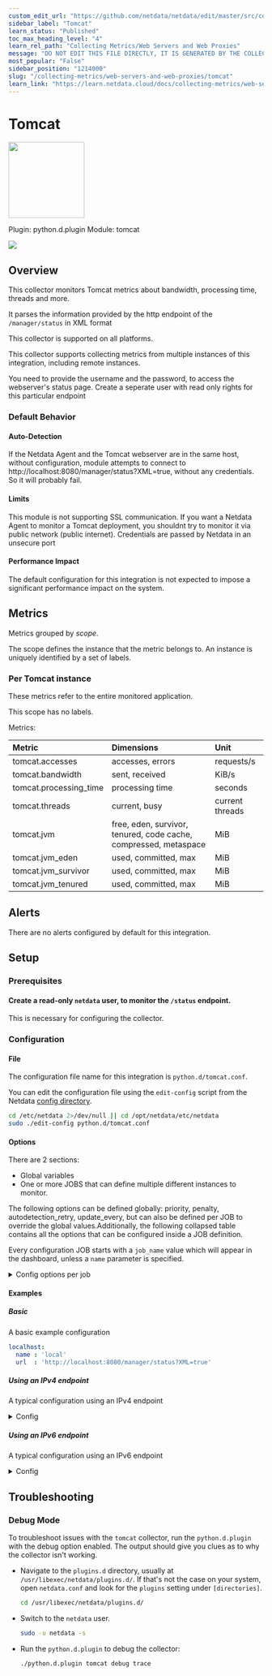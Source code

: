 ```yaml
---
custom_edit_url: "https://github.com/netdata/netdata/edit/master/src/collectors/python.d.plugin/tomcat/metadata.yaml"
sidebar_label: "Tomcat"
learn_status: "Published"
toc_max_heading_level: "4"
learn_rel_path: "Collecting Metrics/Web Servers and Web Proxies"
message: "DO NOT EDIT THIS FILE DIRECTLY, IT IS GENERATED BY THE COLLECTOR'S metadata.yaml FILE"
most_popular: "False"
sidebar_position: "1214000"
slug: "/collecting-metrics/web-servers-and-web-proxies/tomcat"
learn_link: "https://learn.netdata.cloud/docs/collecting-metrics/web-servers-and-web-proxies/tomcat"
---
```



# Tomcat


<img src="https://netdata.cloud/img/tomcat.svg" width="150"/>


Plugin: python.d.plugin
Module: tomcat

<img src="https://img.shields.io/badge/maintained%20by-Netdata-%2300ab44" />

## Overview

This collector monitors Tomcat metrics about bandwidth, processing time, threads and more.


It parses the information provided by the http endpoint of the `/manager/status` in XML format


This collector is supported on all platforms.

This collector supports collecting metrics from multiple instances of this integration, including remote instances.

You need to provide the username and the password, to access the webserver's status page. Create a seperate user with read only rights for this particular endpoint

### Default Behavior

#### Auto-Detection

If the Netdata Agent and the Tomcat webserver are in the same host, without configuration, module attempts to connect to http://localhost:8080/manager/status?XML=true, without any credentials. So it will probably fail.

#### Limits

This module is not supporting SSL communication. If you want a Netdata Agent to monitor a Tomcat deployment, you shouldnt try to monitor it via public network (public internet). Credentials are passed by Netdata in an unsecure port

#### Performance Impact

The default configuration for this integration is not expected to impose a significant performance impact on the system.


## Metrics

Metrics grouped by *scope*.

The scope defines the instance that the metric belongs to. An instance is uniquely identified by a set of labels.



### Per Tomcat instance

These metrics refer to the entire monitored application.

This scope has no labels.

Metrics:

| Metric | Dimensions | Unit |
|:------|:----------|:----|
| tomcat.accesses | accesses, errors | requests/s |
| tomcat.bandwidth | sent, received | KiB/s |
| tomcat.processing_time | processing time | seconds |
| tomcat.threads | current, busy | current threads |
| tomcat.jvm | free, eden, survivor, tenured, code cache, compressed, metaspace | MiB |
| tomcat.jvm_eden | used, committed, max | MiB |
| tomcat.jvm_survivor | used, committed, max | MiB |
| tomcat.jvm_tenured | used, committed, max | MiB |



## Alerts

There are no alerts configured by default for this integration.


## Setup

### Prerequisites

#### Create a read-only `netdata` user, to monitor the `/status` endpoint.

This is necessary for configuring the collector.


### Configuration

#### File

The configuration file name for this integration is `python.d/tomcat.conf`.


You can edit the configuration file using the `edit-config` script from the
Netdata [config directory](/docs/netdata-agent/configuration#the-netdata-config-directory).

```bash
cd /etc/netdata 2>/dev/null || cd /opt/netdata/etc/netdata
sudo ./edit-config python.d/tomcat.conf
```
#### Options

There are 2 sections:

* Global variables
* One or more JOBS that can define multiple different instances to monitor.

The following options can be defined globally: priority, penalty, autodetection_retry, update_every, but can also be defined per JOB to override the global values.Additionally, the following collapsed table contains all the options that can be configured inside a JOB definition.

Every configuration JOB starts with a `job_name` value which will appear in the dashboard, unless a `name` parameter is specified.


<details><summary>Config options per job</summary>

| Name | Description | Default | Required |
|:----|:-----------|:-------|:--------:|
| update_every | Sets the default data collection frequency. | 5 | no |
| priority | Controls the order of charts at the netdata dashboard. | 60000 | no |
| autodetection_retry | Sets the job re-check interval in seconds. | 0 | no |
| penalty | Indicates whether to apply penalty to update_every in case of failures. | yes | no |
| url | The URL of the Tomcat server's status endpoint. Always add the suffix ?XML=true. | no | yes |
| user | A valid user with read permission to access the /manager/status endpoint of the server. Required if the endpoint is password protected | no | no |
| pass | A valid password for the user in question. Required if the endpoint is password protected | no | no |
| connector_name | The connector component that communicates with a web connector via the AJP protocol, e.g ajp-bio-8009 |  | no |

</details>

#### Examples

##### Basic

A basic example configuration

```yaml
localhost:
  name : 'local'
  url  : 'http://localhost:8080/manager/status?XML=true'

```
##### Using an IPv4 endpoint

A typical configuration using an IPv4 endpoint

<details><summary>Config</summary>

```yaml
local_ipv4:
  name : 'local'
  url  : 'http://127.0.0.1:8080/manager/status?XML=true'

```
</details>

##### Using an IPv6 endpoint

A typical configuration using an IPv6 endpoint

<details><summary>Config</summary>

```yaml
local_ipv6:
  name : 'local'
  url  : 'http://[::1]:8080/manager/status?XML=true'

```
</details>



## Troubleshooting

### Debug Mode

To troubleshoot issues with the `tomcat` collector, run the `python.d.plugin` with the debug option enabled. The output
should give you clues as to why the collector isn't working.

- Navigate to the `plugins.d` directory, usually at `/usr/libexec/netdata/plugins.d/`. If that's not the case on
  your system, open `netdata.conf` and look for the `plugins` setting under `[directories]`.

  ```bash
  cd /usr/libexec/netdata/plugins.d/
  ```

- Switch to the `netdata` user.

  ```bash
  sudo -u netdata -s
  ```

- Run the `python.d.plugin` to debug the collector:

  ```bash
  ./python.d.plugin tomcat debug trace
  ```



